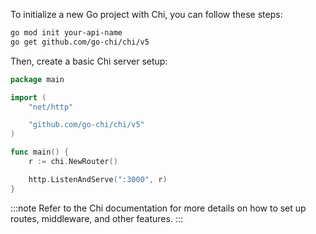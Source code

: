 To initialize a new Go project with Chi, you can follow these steps:

```bash
go mod init your-api-name
go get github.com/go-chi/chi/v5
```

Then, create a basic Chi server setup:

```go title="main.go"
package main

import (
    "net/http"

    "github.com/go-chi/chi/v5"
)

func main() {
    r := chi.NewRouter()

    http.ListenAndServe(":3000", r)
}
```

:::note
Refer to the Chi documentation for more details on how to set up routes, middleware, and other features.
:::

